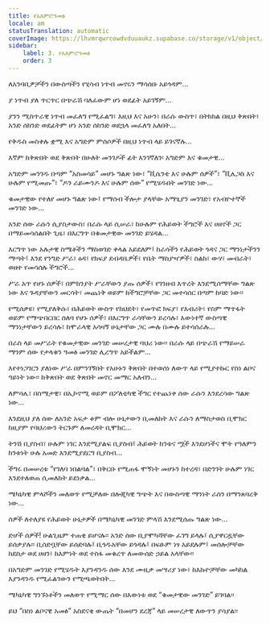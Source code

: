 ```yaml
---
title: የአእምሮዓመፅ
locale: am
statusTranslation: automatic
coverImage: https://lhvmrqwrcowdvduuaukz.supabase.co/storage/v1/object/public/strapi-uploads/small_cover-tratado-de-psicologia-revolucionaria.webp-5e15e1cec4e0ebebcde5d7fc7565d8fd.webp
sidebar:
    label: 3. የአእምሮዓመፅ
    order: 3
---
```

ለአንባቢዎቻችን በውስጣችን የሂሳብ ነጥብ መኖሩን ማሳሰቡ አይጎዳም…

ያ ነጥብ ያለ ጥርጥር በጭራሽ ባለፈውም ሆነ ወደፊት አይገኝም…

ያንን ሚስጥራዊ ነጥብ መፈለግ የሚፈልግ፣ እዚህ እና አሁን፣ በራሱ ውስጥ፣ በትክክል በዚህ ቅጽበት፣ አንድ ሰከንድ ወደፊትም ሆነ አንድ ሰከንድ ወደኋላ መፈለግ አለበት…

የቅዱስ መስቀሉ ቋሚ እና አግድም ምሰሶዎች በዚህ ነጥብ ላይ ይገናኛሉ…

እኛም ከቅጽበት ወደ ቅጽበት በሁለት መንገዶች ፊት እንገኛለን፡ አግድም እና ቁመታዊ…

አግድም መንገዱ በጣም “አስመሳይ” መሆኑ ግልጽ ነው፣ “ቪሴንቴ እና ሁሉም ሰዎች”፣ “ቪሌጋስ እና ሁሉም የሚመጡ”፣ “ዶን ራይሙንዶ እና ሁሉም ሰው” የሚሄዱበት መንገድ ነው…

ቁመታዊው የተለየ መሆኑ ግልጽ ነው፤ የማሰብ ችሎታ ያላቸው አማፂያን መንገድ፣ የአብዮተኞች መንገድ ነው…

አንድ ሰው ራሱን ሲያስታውስ፣ በራሱ ላይ ሲሠራ፣ ከሁሉም የሕይወት ችግሮች እና ሀዘኖች ጋር በማይመሳሰልበት ጊዜ፣ በእርግጥ በቁመታዊው መንገድ ይሄዳል…

እርግጥ ነው አሉታዊ ስሜቶችን ማስወገድ ቀላል አይደለም፤ ከራሳችን የሕይወት ጎዳና ጋር ማንነታችንን ማጣት፤ እንደ የንግድ ሥራ፣ ዕዳ፣ የክፍያ ደብዳቤዎች፣ የቤት ማስያዣዎች፣ ስልክ፣ ውሃ፣ መብራት፣ ወዘተ የመሳሰሉ ችግሮች…

ሥራ አጥ የሆኑ ሰዎች፣ በምክንያት ሥራቸውን ያጡ ሰዎች፣ የገንዘብ እጥረት እንደሚሰማቸው ግልጽ ነው እና ጉዳያቸውን መርሳት፣ መጨነቅ ወይም ከችግሮቻቸው ጋር መተሳሰር በጣም ከባድ ነው፡፡

የሚሰቃዩ፣ የሚያለቅሱ፣ በሕይወት ውስጥ የክህደት፣ የመጥፎ ክፍያ፣ የእብሪት፣ የስም ማጥፋት ወይም የማጭበርበር ሰለባ የሆኑ ሰዎች፣ በእርግጥ ራሳቸውን ይረሳሉ፣ እውነተኛ ውስጣዊ ማንነታቸውን ይረሳሉ፣ ከሞራላዊ አሳዛኝ ሁኔታቸው ጋር ሙሉ በሙሉ ይተሳሰራሉ…

በራስ ላይ መሥራት የቁመታዊው መንገድ መሠረታዊ ባህሪ ነው፡፡ በራሱ ላይ በጭራሽ የማይሠራ ማንም ሰው የታላቁን ዓመፅ መንገድ ሊረግጥ አይችልም…

እየተነጋገርን ያለነው ሥራ በምንገኝበት የአሁኑን ቅጽበት በተወሰነ ለውጥ ላይ የሚያተኩር የስነ ልቦና ዓይነት ነው፡፡ ከቅጽበት ወደ ቅጽበት መኖር መማር አለብን…

ለምሳሌ፣ በስሜታዊ፣ በኢኮኖሚ ወይም በፖለቲካዊ ችግር የተጨነቀ ሰው ራሱን እንደረሳው ግልጽ ነው…

እንደዚህ ያለ ሰው ለአንድ አፍታ ቆም ብሎ ሁኔታውን ቢመለከት እና ራሱን ለማስታወስ ቢሞክር ከዚያም የባህሪውን ትርጉም ለመረዳት ቢሞክር…

ትንሽ ቢያስብ፣ ሁሉም ነገር እንደሚያልፍ ቢያስብ፤ ሕይወት ከንቱና ሟች እንደሆነችና ሞት የዓለምን ከንቱነት ሁሉ አመድ እንደሚያደርግ ቢያስብ…

ችግሩ በመሠረቱ “የገለባ ነበልባል”፣ በቅርቡ የሚጠፋ ሞኝነት መሆኑን ከተረዳ፣ በድንገት ሁሉም ነገር እንደተለወጠ ሲመለከት ይደነቃል…

ሜካኒካዊ ምላሾችን መለወጥ የሚቻለው በሎጂካዊ ግጭት እና በውስጣዊ ማንነት ራስን በማንጸባረቅ ነው…

ሰዎች ለተለያዩ የሕይወት ሁኔታዎች በሜካኒካዊ መንገድ ምላሽ እንደሚሰጡ ግልጽ ነው…

ድሆች ሰዎች! ሁልጊዜም ተጠቂ ይሆናሉ፡፡ አንድ ሰው ቢያሞካሻቸው ፈገግ ይላሉ፤ ሲያዋርዷቸው ይሰቃያሉ፡፡ ቢሰድቧቸው ይሰድባሉ፤ ቢጎዱአቸው ይጎዳሉ፤ በፍፁም ነፃ አይደሉም፤ መሰሎቻቸው ከደስታ ወደ ሀዘን፣ ከእምነት ወደ ተስፋ መቁረጥ ለመውሰድ ኃይል አላቸው፡፡

በአግድም መንገድ የሚሄዱት እያንዳንዱ ሰው እንደ ሙዚቃ መሣሪያ ነው፣ ከእኩዮቻቸው መካከል እያንዳንዱ የሚፈልገውን የሚጫወትበት…

ሜካኒካዊ ግንኙነቶችን መለወጥ የሚማር ሰው በእውነቱ ወደ “ቁመታዊው መንገድ” ይገባል፡፡

ይህ “በስነ ልቦናዊ አመፅ” አስደናቂ ውጤት “በመሆን ደረጃ” ላይ መሠረታዊ ለውጥን ያሳያል፡፡

